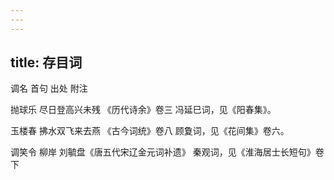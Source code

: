 ```yaml
---
---
---
```

title: 存目词
---




调名 首句 出处 附注

抛球乐 尽日登高兴未残 《历代诗余》卷三 冯延巳词，见《阳春集》。

玉楼春 拂水双飞来去燕 《古今词统》卷八 顾夐词，见《花间集》卷六。

调笑令 柳岸 刘毓盘《唐五代宋辽金元词补遗》 秦观词，见《淮海居士长短句》卷下